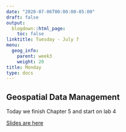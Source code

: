 ```yaml
---
date: "2020-07-06T00:00:00-05:00"
draft: false
output:
  blogdown::html_page:
    toc: false
linktitle: Tuesday - July 7
menu:
  geog_info:
    parent: week3
    weight: 20
title: Monday
type: docs
---
```


## Geospatial Data Management

Today we finish Chapter 5 and start on lab 4


[Slides are here]()

